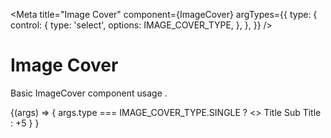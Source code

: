 
<Meta title="Image Cover"
      component={ImageCover}
      argTypes={{
        type: {
          control: {
            type: 'select',
            options: IMAGE_COVER_TYPE,
          },
        },
      }}
/>


# Image Cover
Basic ImageCover component usage .

<Canvas>
  <Story
    name="Image Cover"
    args={{
      image: "https://res.cloudinary.com/clippings/image/upload/t_big/dpr_auto,f_auto,w_auto/v1565239179/products/edge-table-jennifer-newman-jennifer-newman-clippings-11280725.png",
      type: IMAGE_COVER_TYPE.SINGLE
    }}
  >
    {(args) =>
      <ImageCover {...args}>
        {
          args.type === IMAGE_COVER_TYPE.SINGLE ?
            <>
              <span>Title</span>
              <span>Sub Title</span>
            </>
          : +5
        }
      </ImageCover>
    }
  </Story>
</Canvas>

<ArgsTable story="Image Cover"/>
